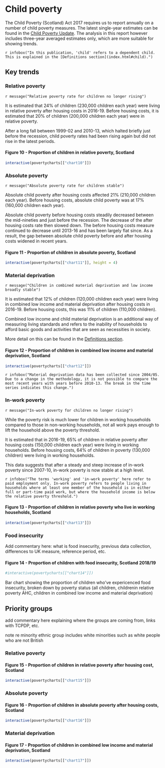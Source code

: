 # Child poverty

The Child Poverty (Scotland) Act 2017 requires us to report annually on a number of child poverty measures. The latest single-year estimates can be found in the [Child Poverty Update](cpupdate.html). The analysis in this report however includes three-year averaged estimates only, which are more suitable for showing trends.

`r infobox("In this publication, 'child' refers to a dependent child. This is explained in the [Definitions section](index.html#child).")`

## Key trends {.tabset}

### Relative poverty

`r message("Relative poverty rate for children no longer rising")`

It is estimated that 24% of children (230,000 children each year) were living in relative poverty after housing costs in 2016-19. Before housing costs, it is estimated that 20% of children (200,000 children each year) were in relative poverty.

After a long fall between 1999-02 and 2010-13, which halted briefly just before the recession, child poverty rates had been rising again but did not rise in the latest periods.

#### Figure 10 - Proportion of children in relative poverty, Scotland
```{r chart10}
interactive(povertycharts[["chart10"]])
```

### Absolute poverty

`r message("Absolute poverty rate for children stable")`

Absolute child poverty after housing costs affected 21% (210,000 children each year). Before housing costs, absolute child poverty was at 17% (160,000 children each year).

Absolute child poverty before housing costs steadily decreased between the mid-nineties and just before the recession. The decrease of the after housing costs rate then slowed down. The before housing costs measure continued to decrease until 2013-16 and has been largely flat since. As a result, the gap between absolute child poverty before and after housing costs widened in recent years.

#### Figure 11 - Proportion of children in absolute poverty, Scotland
```{r chart11}
interactive(povertycharts[["chart11"]], height = 4)
```

### Material deprivation

`r message("Children in combined material deprivation and low income broadly stable")`

It is estimated that 12% of children (120,000 children each year) were living in combined low income and material deprivation after housing costs in 2016-19. Before housing costs, this was 11% of children (110,000 children).

Combined low income and child material deprivation is an additional way of measuring living standards and refers to the inability of households to afford basic goods and activities that are seen as necessities in society.

More detail on this can be found in the [Definitions section](index.html#matdep).

#### Figure 12 - Proportion of children in combined low income and material deprivation, Scotland
```{r chart12}
interactive(povertycharts[["chart12"]])
```

`r infobox("Material deprivation data has been collected since 2004/05. Due to a change in the methodology, it is not possible to compare the most recent years with years before 2010-13. The break in the time series indicates this change.")`

### In-work poverty

`r message("In-work poverty for children no longer rising")`

While the poverty risk is much lower for children in working households compared to those in non-working households, not all work pays enough to lift the household above the poverty threshold.

It is estimated that in 2016-19, 65% of children in relative poverty after housing costs (150,000 children each year) were living in working households. Before housing costs, 64% of children in poverty (130,000 children) were living in working households.

This data suggests that after a steady and steep increase of in-work poverty since 2007-10, in-work poverty is now stable at a high level.

`r infobox("The terms 'working' and 'in-work poverty' here refer to paid employment only. In-work poverty refers to people living in households where at least one member of the household is in either full or part-time paid work, but where the household income is below the relative poverty threshold.")`

#### Figure 13 - Proportion of children in relative poverty who live in working households, Scotland
```{r chart13}
interactive(povertycharts[["chart13"]])
```

### Food insecurity

Add commentary here: what is food insecurity, previous data collection, differences to UK measure, reference period, etc.

#### Figure 14 - Proportion of children with food insecurity, Scotland 2018/19
```{r chart14}
#interactive(povertycharts[["chart14"]])
```

Bar chart showing the proportion of children who've expericenced food insecurity, broken down by poverty status (all children, childrenin relative poverty AHC, children in combined low income and material deprivation)

## Priority groups {.tabset}

add commentary here explaining where the groups are coming from, links with TCPDP, etc.

note re minority ethnic group includes white minorities such as white people who are not British 

### Relative poverty

#### Figure 15 - Proportion of children in relative poverty after housing cost, Scotland
```{r chart15}
interactive(povertycharts[["chart15"]])
```

### Absolute poverty

#### Figure 16 - Proportion of children in absolute poverty after housing costs, Scotland
```{r chart16}
interactive(povertycharts[["chart16"]])
```

### Material deprivation

#### Figure 17 - Proportion of children in combined low income and material deprivation, Scotland
```{r chart17}
interactive(povertycharts[["chart17"]])
```


